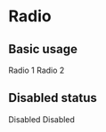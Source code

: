 

<Meta title="Components 基础组件/02 - Radio 单选框" component={Radio} />

# Radio

## Basic usage

<p>
  <Radio name="rx-radio-demo1" className="rx-radio-demo1" checked>
    Radio 1
  </Radio>
  <Radio name="rx-radio-demo1" className="rx-radio-demo1">
    Radio 2
  </Radio>
</p>
<p>
  <Radio name="rx-radio-demo2" className="rx-radio-demo2" checked></Radio>
  <Radio name="rx-radio-demo2" className="rx-radio-demo2"></Radio>
</p>

## Disabled status

<p>
  <Radio name="rx-radio-demo3" className="rx-radio-demo3" disabled>
    Disabled
  </Radio>
  <Radio name="rx-radio-demo3" className="rx-radio-demo3" disabled checked>
    Disabled
  </Radio>
</p>
